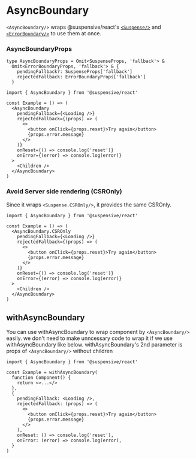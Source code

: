 
# AsyncBoundary

`<AsyncBoundary/>` wraps @suspensive/react's [`<Suspense/>`](./Suspense) and [`<ErrorBoundary/>`](./ErrorBoundary) to use them at once.

### AsyncBoundaryProps

```tsx
type AsyncBoundaryProps = Omit<SuspenseProps, 'fallback'> &
  Omit<ErrorBoundaryProps, 'fallback'> & {
    pendingFallback?: SuspenseProps['fallback']
    rejectedFallback: ErrorBoundaryProps['fallback']
  }
```

```tsx
import { AsyncBoundary } from '@suspensive/react'

const Example = () => (
  <AsyncBoundary
    pendingFallback={<Loading />}
    rejectedFallback={(props) => (
      <>
        <button onClick={props.reset}>Try again</button>
        {props.error.message}
      </>
    )}
    onReset={() => console.log('reset')}
    onError={(error) => console.log(error)}
  >
    <Children />
  </AsyncBoundary>
)
```

### Avoid Server side rendering (CSROnly)

Since it wraps `<Suspense.CSROnly/>`, it provides the same CSROnly.

```tsx
import { AsyncBoundary } from '@suspensive/react'

const Example = () => (
  <AsyncBoundary.CSROnly
    pendingFallback={<Loading />}
    rejectedFallback={(props) => (
      <>
        <button onClick={props.reset}>Try again</button>
        {props.error.message}
      </>
    )}
    onReset={() => console.log('reset')}
    onError={(error) => console.log(error)}
  >
    <Children />
  </AsyncBoundary>
)
```

## withAsyncBoundary

You can use withAsyncBoundary to wrap component by `<AsyncBoundary/>` easily.
we don't need to make unncessary code to wrap it if we use withAsyncBoundary like below.
withAsyncBoundary's 2nd parameter is props of `<AsyncBoundary/>` without children

```tsx
import { AsyncBoundary } from '@suspensive/react'

const Example = withAsyncBoundary(
  function Component() {
    return <>...</>
  },
  {
    pendingFallback: <Loading />,
    rejectedFallback: (props) => (
      <>
        <button onClick={props.reset}>Try again</button>
        {props.error.message}
      </>
    ),
    onReset: () => console.log('reset'),
    onError: (error) => console.log(error),
  }
)
```
